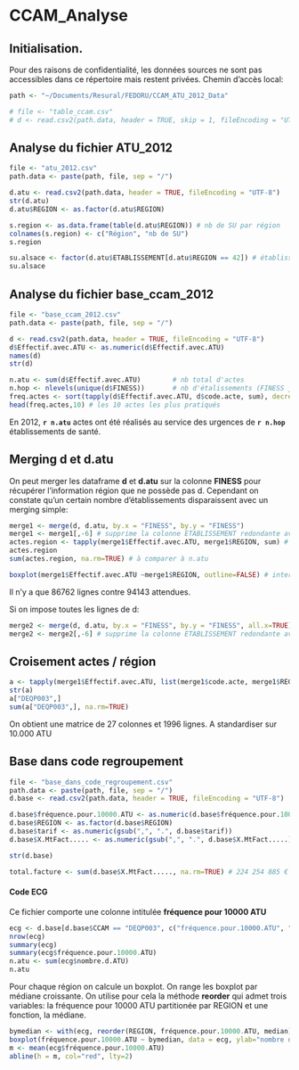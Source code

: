 CCAM_Analyse
========================================================

Initialisation.
---------------

Pour des raisons de confidentialité, les données sources ne sont pas accessibles dans ce répertoire mais restent privées.
Chemin d'accès local:
```r
path <- "~/Documents/Resural/FEDORU/CCAM_ATU_2012_Data"

# file <- "table_ccam.csv"
# d <- read.csv2(path.data, header = TRUE, skip = 1, fileEncoding = "UTF-8")

```
Analyse du fichier ATU_2012
---------------------------

```r
file <- "atu_2012.csv"
path.data <- paste(path, file, sep = "/")

d.atu <- read.csv2(path.data, header = TRUE, fileEncoding = "UTF-8")
str(d.atu)
d.atu$REGION <- as.factor(d.atu$REGION)

s.region <- as.data.frame(table(d.atu$REGION)) # nb de SU par région
colnames(s.region) <- c("Région", "nb de SU")
s.region

su.alsace <- factor(d.atu$ETABLISSEMENT[d.atu$REGION == 42]) # établissements d'Alsace (il en manque ?)
su.alsace
```


Analyse du fichier base_ccam_2012
-------------------------------------

```r
file <- "base_ccam_2012.csv"
path.data <- paste(path, file, sep = "/")

d <- read.csv2(path.data, header = TRUE, fileEncoding = "UTF-8")
d$Effectif.avec.ATU <- as.numeric(d$Effectif.avec.ATU)
names(d)
str(d)

n.atu <- sum(d$Effectif.avec.ATU)        # nb total d'actes
n.hop <- nlevels(unique(d$FINESS))       # nb d'étalissements (FINESS juridique ?)
freq.actes <- sort(tapply(d$Effectif.avec.ATU, d$code.acte, sum), decreasing=TRUE)
head(freq.actes,10) # les 10 actes les plus pratiqués
```
En 2012, __`r n.atu`__ actes ont été réalisés au service des urgences de __`r n.hop`__ établissements de santé.

Merging d et d.atu
-------------------

On peut merger les dataframe __d__ et __d.atu__ sur la colonne __FINESS__ pour récupérer l'information région que ne possède pas d. Cependant on constate qu'un certain nombre d'établissements disparaissent avec un merging simple:
```r
merge1 <- merge(d, d.atu, by.x = "FINESS", by.y = "FINESS")
merge1 <- merge1[,-6] # supprime la colonne ETABLISSEMENT redondante avec Libellé
actes.region <- tapply(merge1$Effectif.avec.ATU, merge1$REGION, sum) # région 94 (Corse)?
actes.region
sum(actes.region, na.rm=TRUE) # à comparer à n.atu

boxplot(merge1$Effectif.avec.ATU ~merge1$REGION, outline=FALSE) # interprétation ?
```
Il n'y a que 86762 lignes contre 94143 attendues.

Si on impose toutes les lignes de d:
```r
merge2 <- merge(d, d.atu, by.x = "FINESS", by.y = "FINESS", all.x=TRUE)
merge2 <- merge2[,-6] # supprime la colonne ETABLISSEMENT redondante avec Libellé

```
Croisement actes / région
-------------------------

```r
a <- tapply(merge1$Effectif.avec.ATU, list(merge1$code.acte, merge1$REGION), sum)
str(a)
a["DEQP003",]
sum(a["DEQP003",], na.rm=TRUE)

```
On obtient une matrice de 27 colonnes et 1996 lignes. A standardiser sur 10.000 ATU

Base dans code regroupement
---------------------------

```r
file <- "base_dans_code_regroupement.csv"
path.data <- paste(path, file, sep = "/")
d.base <- read.csv2(path.data, header = TRUE, fileEncoding = "UTF-8")

d.base$fréquence.pour.10000.ATU <- as.numeric(d.base$fréquence.pour.10000.ATU)
d.base$REGION <- as.factor(d.base$REGION)
d.base$tarif <- as.numeric(gsub(",", ".", d.base$tarif))
d.base$X.MtFact..... <- as.numeric(gsub(",", ".", d.base$X.MtFact.....))

str(d.base)

total.facture <- sum(d.base$X.MtFact....., na.rm=TRUE) # 224 254 885 €

```

#### Code ECG

Ce fichier comporte une colonne intitulée __fréquence pour 10000 ATU__
```r

ecg <- d.base[d.base$CCAM == "DEQP003", c("fréquence.pour.10000.ATU", "REGION", "nombre.d.ATU")]
nrow(ecg)
summary(ecg)
summary(ecg$fréquence.pour.10000.ATU)
n.atu <- sum(ecg$nombre.d.ATU)
n.atu
```

Pour chaque région on calcule un boxplot. On range les boxplot par médiane croissante. On utilise pour cela la méthode __reorder__ qui admet trois variables: la fréquence pour 10000 ATU partitionée par REGION et une fonction, la médiane.
```r
bymedian <- with(ecg, reorder(REGION, fréquence.pour.10000.ATU, median))
boxplot(fréquence.pour.10000.ATU ~ bymedian, data = ecg, ylab="nombre d'ECG", xlab="Régions", main="Nombre d'ECG (DEQP003) pour 10.000 ATU par région", col = "lightgray", las=2)
m <- mean(ecg$fréquence.pour.10000.ATU)
abline(h = m, col="red", lty=2)
```

